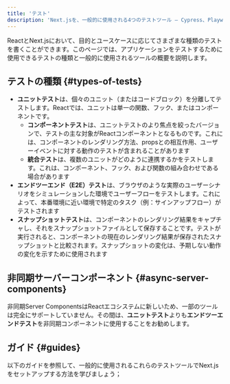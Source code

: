 ```yaml
---
title: 'テスト'
description: 'Next.jsを、一般的に使用される4つのテストツール — Cypress、Playwright、Vitest、Jest — とセットアップする方法を学びましょう。'
---
```


ReactとNext.jsにおいて、目的とユースケースに応じてさまざまな種類のテストを書くことができます。このページでは、アプリケーションをテストするために使用できるテストの種類と一般的に使用されるツールの概要を説明します。

## テストの種類 {#types-of-tests}

- **ユニットテスト**は、個々のユニット（またはコードブロック）を分離してテストします。Reactでは、ユニットは単一の関数、フック、またはコンポーネントです。
  - **コンポーネントテスト**は、ユニットテストのより焦点を絞ったバージョンで、テストの主な対象がReactコンポーネントとなるものです。これには、コンポーネントのレンダリング方法、propsとの相互作用、ユーザーイベントに対する動作のテストが含まれることがあります
  - **統合テスト**は、複数のユニットがどのように連携するかをテストします。これは、コンポーネント、フック、および関数の組み合わせである場合があります
- **エンドツーエンド（E2E）テスト**は、ブラウザのような実際のユーザーシナリオをシミュレーションした環境でユーザーフローをテストします。これによって、本番環境に近い環境で特定のタスク（例：サインアップフロー）がテストされます
- **スナップショットテスト**は、コンポーネントのレンダリング結果をキャプチャし、それをスナップショットファイルとして保存することです。テストが実行されると、コンポーネントの現在のレンダリング結果が保存されたスナップショットと比較されます。スナップショットの変化は、予期しない動作の変化を示すために使用されます

<AppOnly>

## 非同期サーバーコンポーネント {#async-server-components}

非同期Server ComponentsはReactエコシステムに新しいため、一部のツールは完全にサポートしていません。その間は、**ユニットテスト**よりも**エンドツーエンドテスト**を非同期コンポーネントに使用することをお勧めします。

</AppOnly>

## ガイド {#guides}

以下のガイドを参照して、一般的に使用されるこれらのテストツールでNext.jsをセットアップする方法を学びましょう；
